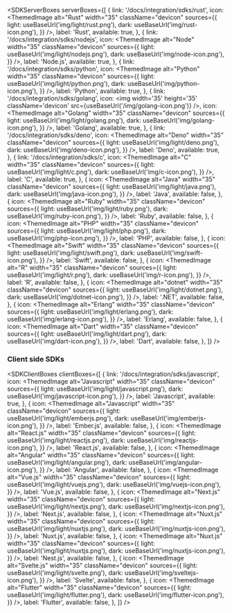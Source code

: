 
<SDKServerBoxes
  serverBoxes={[
    {
      link: '/docs/integration/sdks/rust',
      icon: <ThemedImage
            alt="Rust"
            width="35"
            className="devicon"
            sources={{
              light: useBaseUrl('img/light/rust.png'),
              dark: useBaseUrl('img/rust-icon.png'),
            }}
          />,
      label: 'Rust',
      available: true,
    },
    {
      link: '/docs/integration/sdks/nodejs',
      icon: <ThemedImage
            alt="Node"
            width="35"
            className="devicon"
            sources={{
              light: useBaseUrl('img/light/nodejs.png'),
              dark: useBaseUrl('img/node-icon.png'),
            }}
          />,
      label: 'Node.js',
      available: true,
    },
    {
      link: '/docs/integration/sdks/python',
      icon: <ThemedImage
            alt="Python"
            width="35"
            className="devicon"
            sources={{
              light: useBaseUrl('img/light/python.png'),
              dark: useBaseUrl('img/python-icon.png'),
            }}
          />,
      label: 'Python',
      available: true,
    },
    {
      link: '/docs/integration/sdks/golang',
      icon: <img width='35' height='35' className='devicon' src={useBaseUrl('/img/golang-icon.png')} />,
      icon: <ThemedImage
            alt="Golang"
            width="35"
            className="devicon"
            sources={{
              light: useBaseUrl('img/light/golang.png'),
              dark: useBaseUrl('img/golang-icon.png'),
            }}
          />,
      label: 'Golang',
      available: true,
    },
    {
      link: '/docs/integration/sdks/deno',
      icon: <ThemedImage
            alt="Deno"
            width="35"
            className="devicon"
            sources={{
              light: useBaseUrl('img/light/deno.png'),
              dark: useBaseUrl('img/deno-icon.png'),
            }}
          />,
      label: 'Deno',
      available: true,
    },
    {
      link: '/docs/integration/sdks/c',
      icon: <ThemedImage
            alt="C"
            width="35"
            className="devicon"
            sources={{
              light: useBaseUrl('img/light/c.png'),
              dark: useBaseUrl('img/c-icon.png'),
            }}
          />,
      label: 'C',
      available: true,
    },
    {
      icon: <ThemedImage
            alt="Java"
            width="35"
            className="devicon"
            sources={{
              light: useBaseUrl('img/light/java.png'),
              dark: useBaseUrl('img/java-icon.png'),
            }}
          />,
      label: 'Java',
      available: false,
    },
    {
      icon: <ThemedImage
            alt="Ruby"
            width="35"
            className="devicon"
            sources={{
              light: useBaseUrl('img/light/ruby.png'),
              dark: useBaseUrl('img/ruby-icon.png'),
            }}
          />,
      label: 'Ruby',
      available: false,
    },
    {
      icon: <ThemedImage
            alt="PHP"
            width="35"
            className="devicon"
            sources={{
              light: useBaseUrl('img/light/php.png'),
              dark: useBaseUrl('img/php-icon.png'),
            }}
          />,
      label: 'PHP',
      available: false,
    },
    {
      icon: <ThemedImage
            alt="Swift"
            width="35"
            className="devicon"
            sources={{
              light: useBaseUrl('img/light/swift.png'),
              dark: useBaseUrl('img/swift-icon.png'),
            }}
          />,
      label: 'Swift',
      available: false,
    },
    {
      icon: <ThemedImage
            alt="R"
            width="35"
            className="devicon"
            sources={{
              light: useBaseUrl('img/light/r.png'),
              dark: useBaseUrl('img/r-icon.png'),
            }}
          />,
      label: 'R',
      available: false,
    },
    {
      icon: <ThemedImage
            alt="dotnet"
            width="35"
            className="devicon"
            sources={{
              light: useBaseUrl('img/light/dotnet.png'),
              dark: useBaseUrl('img/dotnet-icon.png'),
            }}
          />,
      label: '.NET',
      available: false,
    },
    {
      icon: <ThemedImage
            alt="Erlang"
            width="35"
            className="devicon"
            sources={{
              light: useBaseUrl('img/light/erlang.png'),
              dark: useBaseUrl('img/erlang-icon.png'),
            }}
          />,
      label: 'Erlang',
      available: false,
    },
    {
      icon: <ThemedImage
            alt="Dart"
            width="35"
            className="devicon"
            sources={{
              light: useBaseUrl('img/light/dart.png'),
              dark: useBaseUrl('img/dart-icon.png'),
            }}
          />,
      label: 'Dart',
      available: false,
    },
  ]}
/>

### Client side SDKs

<SDKClientBoxes
  clientBoxes={[
    {
      link: '/docs/integration/sdks/javascript',
      icon: <ThemedImage
            alt="Javascript"
            width="35"
            className="devicon"
            sources={{
              light: useBaseUrl('img/light/javascript.png'),
              dark: useBaseUrl('img/javascript-icon.png'),
            }}
          />,
      label: 'Javascript',
      available: true,
    },
    {
      icon: <ThemedImage
            alt="Javascript"
            width="35"
            className="devicon"
            sources={{
              light: useBaseUrl('img/light/emberjs.png'),
              dark: useBaseUrl('img/emberjs-icon.png'),
            }}
          />,
      label: 'Ember.js',
      available: false,
    },
    {
      icon: <ThemedImage
            alt="React.js"
            width="35"
            className="devicon"
            sources={{
              light: useBaseUrl('img/light/reactjs.png'),
              dark: useBaseUrl('img/reactjs-icon.png'),
            }}
          />,
      label: 'React.js',
      available: false,
    },
    {
      icon: <ThemedImage
            alt="Angular"
            width="35"
            className="devicon"
            sources={{
              light: useBaseUrl('img/light/angular.png'),
              dark: useBaseUrl('img/angular-icon.png'),
            }}
          />,
      label: 'Angular',
      available: false,
    },
    {
      icon: <ThemedImage
            alt="Vue.js"
            width="35"
            className="devicon"
            sources={{
              light: useBaseUrl('img/light/vuejs.png'),
              dark: useBaseUrl('img/vuejs-icon.png'),
            }}
          />,
      label: 'Vue.js',
      available: false,
    },
    {
      icon: <ThemedImage
            alt="Next.js"
            width="35"
            className="devicon"
            sources={{
              light: useBaseUrl('img/light/nextjs.png'),
              dark: useBaseUrl('img/nextjs-icon.png'),
            }}
          />,
      label: 'Next.js',
      available: false,
    },
    {
      icon: <ThemedImage
            alt="Nuxt.js"
            width="35"
            className="devicon"
            sources={{
              light: useBaseUrl('img/light/nuxtjs.png'),
              dark: useBaseUrl('img/nuxtjs-icon.png'),
            }}
          />,
      label: 'Nuxt.js',
      available: false,
    },
    {
      icon: <ThemedImage
            alt="Nuxt.js"
            width="35"
            className="devicon"
            sources={{
              light: useBaseUrl('img/light/nuxtjs.png'),
              dark: useBaseUrl('img/nuxtjs-icon.png'),
            }}
          />,
      label: 'Nest.js',
      available: false,
    },
    {
      icon: <ThemedImage
            alt="Svelte.js"
            width="35"
            className="devicon"
            sources={{
              light: useBaseUrl('img/light/svelte.png'),
              dark: useBaseUrl('img/sveltejs-icon.png'),
            }}
          />,
      label: 'Svelte',
      available: false,
    },
    {
      icon: <ThemedImage
            alt="Flutter"
            width="35"
            className="devicon"
            sources={{
              light: useBaseUrl('img/light/flutter.png'),
              dark: useBaseUrl('img/flutter-icon.png'),
            }}
          />,
      label: 'Flutter',
      available: false,
    },
  ]}
/>